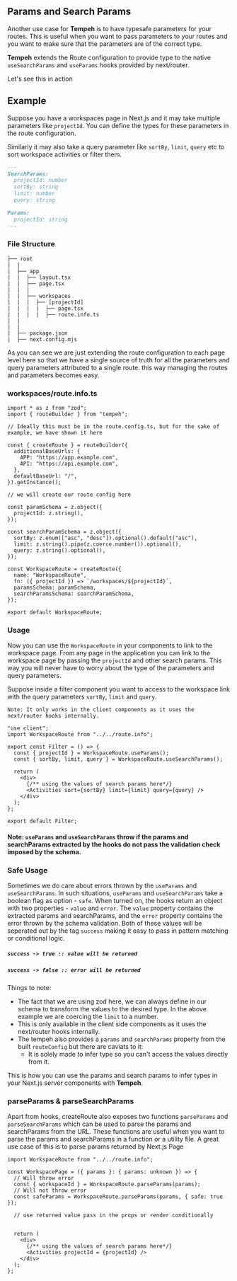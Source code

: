 ## Params and Search Params

Another use case for <strong>Tempeh</strong> is to have typesafe parameters for your routes. This is useful when you want to pass parameters to your routes and you want to make sure that the parameters are of the correct type.

<strong>Tempeh</strong> extends the Route configuration to provide type to the native
`useSearchParams` and `useParams` hooks provided by next/router.

Let's see this in action

## Example

Suppose you have a workspaces page in Next.js and it may take multiple parameters like `projectId`. You can define the types for these parameters in the route configuration.

Similarly it may also take a query parameter like `sortBy`, `limit`, `query` etc to sort workspace activities or filter them.

```md
---
SearchParams:
  projectId: number
  sortBy: string
  limit: number
  query: string

Params:
  projectId: string
---
```

### File Structure

```
├── root
|  |
|  ├── app
|  |  ├── layout.tsx
|  |  ├── page.tsx
|  |  |
|  |  ├── workspaces
|  |  |  ├── [projectId]
|  |  |  |  ├── page.tsx
|  |  |  |  ├── route.info.ts
|  |
|  |
|  ├── package.json
|  ├── next.config.mjs

```

As you can see we are just extending the route configuration to each page level here so that we have a single source of truth for all the parameters and query parameters attributed to a single route. this way managing the routes and parameters becomes easy.

### workspaces/route.info.ts

```tsx twoslash [app/workspaces/page.tsx]
import * as z from "zod";
import { routeBuilder } from "tempeh";

// Ideally this must be in the route.config.ts, but for the sake of example, we have shown it here

const { createRoute } = routeBuilder({
  additionalBaseUrls: {
    APP: "https://app.example.com",
    API: "https://api.example.com",
  },
  defaultBaseUrl: "/",
}).getInstance();

// we will create our route config here

const paramSchema = z.object({
  projectId: z.string(),
});

const searchParamSchema = z.object({
  sortBy: z.enum(["asc", "desc"]).optional().default("asc"),
  limit: z.string().pipe(z.coerce.number()).optional(),
  query: z.string().optional(),
});

const WorkspaceRoute = createRoute({
  name: "WorkspaceRoute",
  fn: ({ projectId }) => `/workspaces/${projectId}`,
  paramsSchema: paramSchema,
  searchParamsSchema: searchParamSchema,
});

export default WorkspaceRoute;
```

### Usage

Now you can use the `WorkspaceRoute` in your components to link to the workspace page. From any page in the application you can link to the workspace page by passing the `projectId` and other search params. This way you will never have to worry about the type of the parameters and query parameters.

Suppose inside a filter component you want to access to the workspace link with the query parameters `sortBy`, `limit` and `query`.

`Note: It only works in the client components as it uses the next/router hooks internally.`

```tsx [app/workspaces/[projectId]/components/filter.tsx]
"use client";
import WorkspaceRoute from "../../route.info";

export const Filter = () => {
  const { projectId } = WorkspaceRoute.useParams();
  const { sortBy, limit, query } = WorkspaceRoute.useSearchParams();

  return (
    <div>
      {/** using the values of search params here*/}
      <Activities sort={sortBy} limit={limit} query={query} />
    </div>
  );
};

export default Filter;
```

#### Note: `useParams` and `useSearchParams` throw if the params and searchParams extracted by the hooks do not pass the validation check imposed by the schema.

### Safe Usage

Sometimes we do care about errors thrown by the `useParams` and `useSearchParams`. In such situations, `useParams` and `useSearchParams` take a boolean flag as option - `safe`. When turned on, the hooks return an object with two properties - `value` and `error`. The `value` property contains the extracted params and searchParams, and the `error` property contains the error thrown by the schema validation. Both of these values will be seperated out by the tag `success` making it easy to pass in pattern matching or conditional logic.

##### `success -> true :: value will be returned`
##### `success -> false :: error will be returned`

Things to note:

- The fact that we are using zod here, we can always define in our schema to transform the values to the desired type. In the above example we are coercing the `limit` to a number.
- This is only available in the client side components as it uses the next/router hooks internally.
- The tempeh also provides a `params` and `searchParams` property from the built `routeConfig` but there are caviats to it:
  - It is solely made to infer type so you can't access the values directly from it.

This is how you can use the params and search params to infer types in your Next.js server components with <strong>Tempeh</strong>.


### parseParams & parseSearchParams

Apart from hooks, createRoute also exposes two functions `parseParams` and `parseSearchParams` which can be used to parse the params and searchParams from the URL. These functions are useful when you want to parse the params and searchParams in a function or a utility file.
A great use case of this is to parse params returned by Next.js Page

```tsx
import WorkspaceRoute from "../../route.info";

const WorkspacePage = ({ params }: { params: unknown }) => {
  // Will throw error
  const { workspaceId } = WorkspaceRoute.parseParams(params);
  // Will not throw error
  const safeParams = WorkspaceRoute.parseParams(params, { safe: true });

  // use returned value pass in the props or render conditionally


  return (
    <div>
      {/** using the values of search params here*/}
      <Activities projectId = {projectId} />
    </div>
  );
};
```
